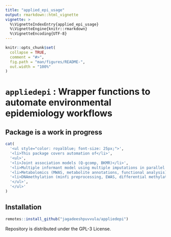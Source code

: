 ```yaml
---
title: "applied_epi_usage"
output: rmarkdown::html_vignette
vignette: >
  %\VignetteIndexEntry{applied_epi_usage}
  %\VignetteEngine{knitr::rmarkdown}
  %\VignetteEncoding{UTF-8}
---
```


```r
knitr::opts_chunk$set(
  collapse = TRUE,
  comment = "#>",
  fig.path = "man/figures/README-",
  out.width = "100%"
)
```

# `appliedepi` : Wrapper functions to automate environmental epidemiology workflows
## Package is a work in progress
<!-- badges: start -->
<!-- badges: end -->
```r
cat(
  '<ul style="color: royalblue; font-size: 25px;">',
  '<li>This package covers automation of</li>',
  '<ul>',
  '<li>Joint association models (Q-gcomp, BKMR)</li>',
  '<li>Multiple informant model using multiple imputations in parallel environment</li>',
  '<li>Metabolomics (MWAS, metabolite annotations, functional analysis)</li>',
  '<li>DNAmethylation (minfi preprocessing, EWAS, differential methylation)</li>',
  '</ul>',
  '</ul>'
)
```

## Installation
``` r
remotes::install_github("jagadeeshpuvvula/appliedepi")
```

Repository is distributed under the GPL-3 License.
